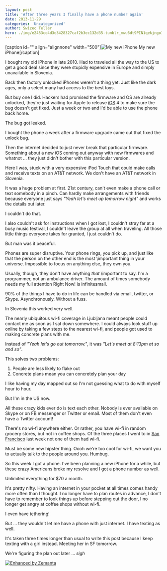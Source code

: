 ```yaml
---
layout: post
title: 'After three years I finally have a phone number again'
date: 2013-11-29
categories: 'Uncategorized'
author: Swizec Teller
hero: ./img/e2453ce4d3e3428327caf2b3ec132d35-tumblr_mwu6dt9PIN1qekjngo1_500.jpg
---
```

\[caption id="" align="alignnone" width="500"]![My new iPhone](./img/e2453ce4d3e3428327caf2b3ec132d35-tumblr_mwu6dt9PIN1qekjngo1_500.jpg) My new iPhone\[/caption]



I bought my old iPhone in late 2010. Had to traveled all the way to the US to get a good deal since they were stupidly expensive in Europe and simply unavailable in Slovenia.



Back then factory unlocked iPhones weren't a thing yet. Just like the dark ages, only a select many had access to the best toys.



But buy one I did. Hackers had promised the firmware and OS are already unlocked, they're just waiting for Apple to release [iOS](http://www.apple.com/ios/ "IOS") 4 to make sure the bug doesn't get fixed. Just a week or two and I'd be able to use the phone back home.



The bug got leaked.



I bought the phone a week after a firmware upgrade came out that fixed the unlock bug.



Then the internet decided to just never break that particular firmware. Something about a new iOS coming out anyway with new firmwares and whatnot ... they just didn't bother with this particular version.



Here I was, stuck with a very expensive iPod Touch that could make calls and receive texts on an AT&T network. We don't have an AT&T network in Slovenia.



It was a huge problem at first. 21st century, can't even make a phone call or text somebody in a pinch. Can hardly make arrangements with friends because everyone just says _"Yeah let's meet up tomorrow night"_ and works the details out later.



I couldn't do that.



I also couldn't ask for instructions when I got lost, I couldn't stray far at a busy music festival, I couldn't leave the group at all when traveling. All those little things everyone takes for granted, I just couldn't do.



But man was it peaceful.



Phones are super disruptive. Your phone rings, you pick up, and just like that the person on the other end is the most \\important thing in your universe. Impossible to focus on anything else, they own you.



Usually, though, they don't have anything _that_ \\important to say. I'm a programmer, not an ambulance driver. The amount of times somebody needs my full attention Right Now! is infinitesmall.



90% of the things I have to do in life can be handled via email, twitter, or Skype. Asynchronously. Without a fuss.



In Slovenia this worked very well.



The nearly ubiquitous wi-fi coverage in Ljubljana meant people could contact me as soon as I sat down somewhere. I could always look stuff up online by taking a few steps to the nearest wi-fi, and people got used to making concrete plans with me.



Instead of _"Yeah let's go out tomorrow."_, it was _"Let's meet at 8:13pm at so and so"_.



This solves two problems:

1. People are less likely to flake out
2. Concrete plans mean you can concretely plan your day

I like having my day mapped out so I'm not guessing what to do with myself hour to hour.



But I'm in the US now.



All these crazy kids ever do is text each other. Nobody is ever available on Skype or on FB messenger or Twitter or email. Most of them don't even have a Twitter account!



There's no wi-fi anywhere either. Or rather, you have wi-fi in random grocery stores, but not in coffee shops. Of the three places I went to in [San Francisco](<http://maps.google.com/maps?ll=37.7833333333,-122.416666667&spn=0.1,0.1&q=37.7833333333,-122.416666667 (San%20Francisco)&t=h> "San Francisco") last week not one of them had wi-fi.



Must be some new hipster thing. Oooh we're too cool for wi-fi, we want you to actually talk to the people around you. Humbug.



So this week I got a phone. I've been planning a new iPhone for a while, but these crazy Americans broke my resolve and I got a phone number as well.



Unlimited everything for $70 a month.



It's pretty nifty. Having an internet in your pocket at all times comes handy more often than I thought. I no longer have to plan routes in advance, I don't have to remember to look things up before stepping out the door, I no longer get angry at coffee shops without wi-fi.



I even have tethering!



But ... they wouldn't let me have a phone with just internet. I have texting as well.



It's taken three times longer than usual to write this post because I keep texting with a girl instead. Meeting her in SF tomorrow.



We're figuring the plan out later ... _sigh_

[![Enhanced by Zemanta](http://img.zemanta.com/zemified_e.png?x-id=517c0f05-96db-458b-8eeb-b9debe8fbc7c)](http://www.zemanta.com/?px "Enhanced by Zemanta")